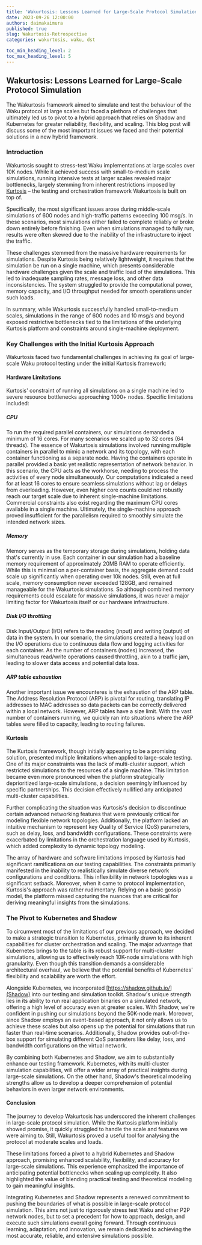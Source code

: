 ```yaml
---
title: 'Wakurtosis: Lessons Learned for Large-Scale Protocol Simulation'
date: 2023-09-26 12:00:00
authors: daimakaimura
published: true
slug: Wakurtosis-Retrospective
categories: wakurtosis, waku, dst

toc_min_heading_level: 2
toc_max_heading_level: 5
---
```


## Wakurtosis: Lessons Learned for Large-Scale Protocol Simulation

<!--truncate-->

The Wakurtosis framework aimed to simulate and test the behaviour of the Waku protocol at large scales
but faced a plethora of challenges that ultimately led us to pivot to a hybrid approach that relies on Shadow and Kubernetes for greater reliability, flexibility, and scaling. 
This blog post will discuss some of the most important issues we faced and their potential solutions in a new hybrid framework.

### Introduction
Wakurtosis sought to stress-test Waku implementations at large scales over 10K nodes. 
While it achieved success with small-to-medium scale simulations, running intensive tests at larger scales revealed major bottlenecks,
largely stemming from inherent restrictions imposed by [Kurtosis](https://www.kurtosis.com/) – the testing and orchestration framework Wakurtosis is built on top of.

Specifically, the most significant issues arose during middle-scale simulations of 600 nodes and high-traffic patterns exceeding 100 msg/s. 
In these scenarios, most simulations either failed to complete reliably or broke down entirely before finishing. 
Even when simulations managed to fully run, results were often skewed due to the inability of the infrastructure to inject the traffic.

These challenges stemmed from the massive hardware requirements for simulations. 
Despite Kurtosis being relatively lightweight, it requires that the simulation be run on a single machine, which presents considerable hardware challenges given the scale and traffic load of the simulations.
This led to inadequate sampling rates, message loss, and other data inconsistencies. 
The system struggled to provide the computational power, memory capacity, and I/O throughput needed for smooth operations under such loads.

In summary, while Wakurtosis successfully handled small-to-medium scales, simulations in the range of 600 nodes and 10 msg/s and beyond exposed restrictive bottlenecks tied to the limitations of the underlying Kurtosis platform and constraints around single-machine deployment.

### Key Challenges with the Initial Kurtosis Approach

Wakurtosis faced two fundamental challenges in achieving its goal of large-scale Waku protocol testing under the initial Kurtosis framework:

#### Hardware Limitations
Kurtosis' constraint of running all simulations on a single machine led to severe resource bottlenecks approaching 1000+ nodes. 
Specific limitations included:

##### CPU
To run the required parallel containers, our simulations demanded a minimum of 16 cores. For many scenarios we scaled up to 32 cores (64 threads). 
The essence of Wakurtosis simulations involved running multiple containers in parallel to mimic a network and its topology, with each container functioning as a separate node. 
Having the containers operate in parallel provided a basic yet realistic representation of network behavior. 
In this scenario, the CPU acts as the workhorse, needing to process the activities of every node simultaneously. 
Our computations indicated a need for at least 16 cores to ensure seamless simulations without lag or delays from overloading. 
However, even higher core counts could not robustly reach our target scale due to inherent single-machine limitations. 
Commercial constraints also exist regarding the maximum CPU cores available in a single machine. 
Ultimately, the single-machine approach proved insufficient for the parallelism required to smoothly simulate the intended network sizes.

##### Memory
Memory serves as the temporary storage during simulations, holding data that's currently in use. 
Each container in our simulation had a baseline memory requirement of approximately 20MB RAM to operate efficiently. 
While this is minimal on a per-container basis, the aggregate demand could scale up significantly when operating over 10k nodes. 
Still, even at full scale, memory consumption never exceeded 128GB, and remained manageable for the Wakurtosis simulations. 
So although combined memory requirements could escalate for massive simulations, it was never a major limiting factor for Wakurtosis itself or our hardware infrastructure. 

##### Disk I/O throttling 
Disk Input/Output (I/O) refers to the reading (input) and writing (output) of data in the system. 
In our scenario, the simulations created a heavy load on the I/O operations due to continuous data flow and logging activities for each container. 
As the number of containers (nodes) increased, the simultaneous read/write operations caused throttling, akin to a traffic jam, leading to slower data access and potential data loss.

##### ARP table exhaustion
Another important issue we encounteres is the exhaustion of the ARP table. 
The Address Resolution Protocol (ARP) is pivotal for routing, translating IP addresses to MAC addresses so data packets can be correctly delivered within a local network. 
However, ARP tables have a size limit. With the vast number of containers running, we quickly ran into situations where the ARP tables were filled to capacity, leading to routing failures.


#### Kurtosis
The Kurtosis framework, though initially appearing to be a promising solution, presented multiple limitations when applied to large-scale testing. 
One of its major constraints was the lack of multi-cluster support, which restricted simulations to the resources of a single machine. 
This limitation became even more pronounced when the platform strategically deprioritized large-scale simulations, a decision seemingly influenced by specific partnerships. 
This decision effectively nullified any anticipated multi-cluster capabilities.

Further complicating the situation was Kurtosis's decision to discontinue certain advanced networking features that were previously critical for modeling flexible network topologies. 
Additionally, the platform lacked an intuitive mechanism to represent key Quality of Service (QoS) parameters, such as delay, loss, and bandwidth configurations. 
These constraints were exacerbated by limitations in the orchestration language used by Kurtosis, which added complexity to dynamic topology modeling.

The array of hardware and software limitations imposed by Kurtosis had significant ramifications on our testing capabilities. 
The constraints primarily manifested in the inability to realistically simulate diverse network configurations and conditions. 
This inflexibility in network topologies was a significant setback. 
Moreover, when it came to protocol implementation, Kurtosis's approach was rather rudimentary. 
Relying on a basic gossip model, the platform missed capturing the nuances that are critical for deriving meaningful insights from the simulations.

### The Pivot to Kubernetes and Shadow

To circumvent most of the limitations of our previous approach, we decided to make a strategic transition to Kubernetes, primarily drawn to its inherent capabilities for cluster orchestration and scaling. 
The major advantage that Kubernetes brings to the table is its robust support for multi-cluster simulations, allowing us to effectively reach 10K-node simulations with high granularity. 
Even though this transition demands a considerable architectural overhaul, we believe that the potential benefits of Kubernetes' flexibility and scalability are worth the effort.

Alongside Kubernetes, we incorporated [https://shadow.github.io/](Shadow) into our testing and simulation toolkit. 
Shadow's unique strength lies in its ability to run real application binaries on a simulated network, offering a high level of accuracy even at greater scales. 
With Shadow, we're confident in pushing our simulations beyond the 50K-node mark. 
Moreover, since Shadow employs an event-based approach, it not only allows us to achieve these scales but also opens up the potential for simulations that run faster than real-time scenarios. 
Additionally, Shadow provides out-of-the-box support for simulating different QoS parameters like delay, loss, and bandwidth configurations on the virtual network.

By combining both Kubernetes and Shadow, we aim to substantially enhance our testing framework. 
Kubernetes, with its multi-cluster simulation capabilities, will offer a wider array of practical insights during large-scale simulations. 
On the other hand, Shadow's theoretical modeling strengths allow us to develop a deeper comprehension of potential behaviors in even larger network environments.

#### Conclusion
The journey to develop Wakurtosis has underscored the inherent challenges in large-scale protocol simulation. 
While the Kurtosis platform initially showed promise, it quickly struggled to handle the scale and features we were aiming to. 
Still, Wakurtosis proved a useful tool for analysing the protocol at moderate scales and loads.

These limitations forced a pivot to a hybrid Kubernetes and Shadow approach, promising enhanced scalability, flexibility, and accuracy for large-scale simulations. 
This experience emphasized the importance of anticipating potential bottlenecks when scaling up complexity. 
It also highlighted the value of blending practical testing and theoretical modeling to gain meaningful insights.

Integrating Kubernetes and Shadow represents a renewed commitment to pushing the boundaries of what is possible in large-scale protocol simulation. 
This aims not just to rigorously stress test Waku and other P2P network nodes, but to set a precedent for how to approach, design, and execute such simulations overall going forward. 
Through continuous learning, adaptation, and innovation, we remain dedicated to achieving the most accurate, reliable, and extensive simulations possible.


